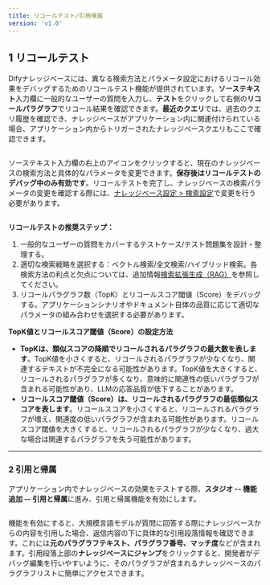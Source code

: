 ```yaml
---
title: リコールテスト/引用帰属
version: 'v1.0'
---
```


## 1 リコールテスト

Difyナレッジベースには、異なる検索方法とパラメータ設定におけるリコール効果をデバッグするためのリコールテスト機能が提供されています。**ソーステキスト**入力欄に一般的なユーザーの質問を入力し、**テスト**をクリックして右側の**リコールパラグラフ**でリコール結果を確認できます。**最近のクエリ**では、過去のクエリ履歴を確認でき、ナレッジベースがアプリケーション内に関連付けられている場合、アプリケーション内からトリガーされたナレッジベースクエリもここで確認できます。

<Frame caption="リコールテスト">
  <img src="../../img/Retrieval-testing.png" alt="" />
</Frame>

ソーステキスト入力欄の右上のアイコンをクリックすると、現在のナレッジベースの検索方法と具体的なパラメータを変更できます。**保存後はリコールテストのデバッグ中のみ有効です**。リコールテストを完了し、ナレッジベースの検索パラメータの変更を確認する際には、[ナレッジベース設定 > 検索設定](./knowledge-base-creation/upload-documents#4)で変更を行う必要があります。

<Frame caption="リコールテスト-検索設定">
  <img src="../../img/Retrieval-testing-setting.png" alt="" />
</Frame>

**リコールテストの推奨ステップ：**

1. 一般的なユーザーの質問をカバーするテストケース/テスト問題集を設計・整理する。
2. 適切な検索戦略を選択する：ベクトル検索/全文検索/ハイブリッド検索。各検索方法の利点と欠点については、追加情報[検索拡張生成（RAG）](../../learn-more/extended-reading/retrieval-augment/)を参照してください。
3. リコールパラグラフ数（TopK）とリコールスコア閾値（Score）をデバッグする。アプリケーションシナリオやドキュメント自体の品質に応じて適切なパラメータの組み合わせを選択する必要があります。

**TopK値とリコールスコア閾値（Score）の設定方法**

* **TopKは、類似スコアの降順でリコールされるパラグラフの最大数を表します**。TopK値を小さくすると、リコールされるパラグラフが少なくなり、関連するテキストが不完全になる可能性があります。TopK値を大きくすると、リコールされるパラグラフが多くなり、意味的に関連性の低いパラグラフが含まれる可能性があり、LLMの応答品質が低下することがあります。
* **リコールスコア閾値（Score）は、リコールされるパラグラフの最低類似スコアを表します**。リコールスコアを小さくすると、リコールされるパラグラフが増え、関連度の低いパラグラフが含まれる可能性があります。リコールスコア閾値を大きくすると、リコールされるパラグラフが少なくなり、過大な場合は関連するパラグラフを失う可能性があります。

***

### 2 引用と帰属

アプリケーション内でナレッジベースの効果をテストする際、**スタジオ -- 機能追加 -- 引用と帰属**に進み、引用と帰属機能を有効にします。

<Frame caption="引用と帰属機能を有効にする">
  <img src="../../img/citation-and-attribution.png" alt="" />
</Frame>

機能を有効にすると、大規模言語モデルが質問に回答する際にナレッジベースからの内容を引用した場合、返信内容の下に具体的な引用段落情報を確認できます。これには**元のパラグラフテキスト、パラグラフ番号、マッチ度**などが含まれます。引用段落上部の**ナレッジベースにジャンプ**をクリックすると、開発者がデバッグ編集を行いやすいように、そのパラグラフが含まれるナレッジベースのパラグラフリストに簡単にアクセスできます。

<Frame caption="返信内容の引用情報を確認する">
  <img src="../../img/view-citation-informatio.png" alt="" />
</Frame>
